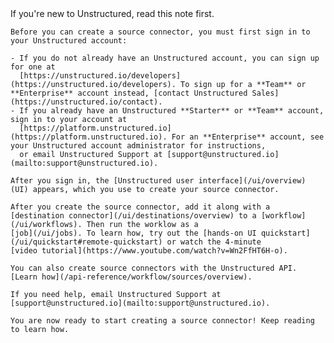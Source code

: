 <Note>
    If you're new to Unstructured, read this note first.
    
    Before you can create a source connector, you must first sign in to your Unstructured account:
    
    - If you do not already have an Unstructured account, you can sign up for one at 
      [https://unstructured.io/developers](https://unstructured.io/developers). To sign up for a **Team** or **Enterprise** account instead, [contact Unstructured Sales](https://unstructured.io/contact).
    - If you already have an Unstructured **Starter** or **Team** account, sign in to your account at 
      [https://platform.unstructured.io](https://platform.unstructured.io). For an **Enterprise** account, see your Unstructured account administrator for instructions, 
      or email Unstructured Support at [support@unstructured.io](mailto:support@unstructured.io).

    After you sign in, the [Unstructured user interface](/ui/overview) (UI) appears, which you use to create your source connector.
    
    After you create the source connector, add it along with a 
    [destination connector](/ui/destinations/overview) to a [workflow](/ui/workflows). Then run the worklow as a 
    [job](/ui/jobs). To learn how, try out the [hands-on UI quickstart](/ui/quickstart#remote-quickstart) or watch the 4-minute 
    [video tutorial](https://www.youtube.com/watch?v=Wn2FfHT6H-o).

    You can also create source connectors with the Unstructured API. 
    [Learn how](/api-reference/workflow/sources/overview).
    
    If you need help, email Unstructured Support at [support@unstructured.io](mailto:support@unstructured.io).

    You are now ready to start creating a source connector! Keep reading to learn how.
</Note>